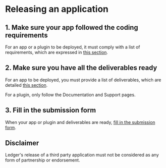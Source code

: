 # Releasing an application

## 1. Make sure your app followed the coding requirements

For an app or a plugin to be deployed, it must comply with a list of requirements, which are expressed in [this section](./develop/requirements).

## 2. Make sure you have all the deliverables ready

For an app to be deployed, you must provide a list of deliverables, which are detailed [this section](./deliver/deliverables).

For a plugin, only follow the Documentation and Support pages.

## 3. Fill in the submission form

When your app or plugin and deliverables are ready, [fill in the submission form](./deliver/submission-form).

## Disclaimer

Ledger's release of a third party application must not be considered as any form of partnership or endorsement.
